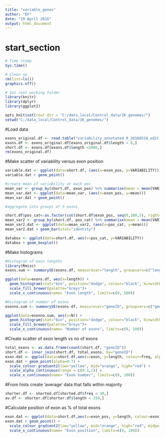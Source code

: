 ```yaml
---
title: "variable_genes"
author: "EF"
date: "29 April 2016"
output: html_document
---
```

# start_section
  
```r

# Time stamp
Sys.time()

# Clean up
rm(list=ls())
graphics.off()

# Set root working folder
library(knitr)
library(dplyr)
library(ggplot2)

opts_knit$set(root.dir = "C:/data_local/Control_data/1K_genomes/")
setwd("C:/data_local/Control_data/1K_genomes/")

```

#Load data
```r
exons_original.df <- read.table("variability_annotated_R_20160518_edit.txt", header=TRUE, row.names=1, sep=",", quote="")
exons.df <- exons_original.df[exons_original.df$length > 6,]
short.df <- exons.df[exons.df$length <2000,]
rm(exons_original.df)
```

#Make scatter of variability versus exon position
```r
variable.dat <- ggplot(data=short.df, (aes(x=exon_pos, y=VARIABILITY)))
variable.dat + geom_point()

#create mean of variability at each pos
mean_var <- group_by(short.df, exon_pos) %>% summarise(mean = mean(VARIABILITY))
mean_var.dat <- ggplot(data=mean_var, (aes(x=exon_pos, y=mean)))
mean_var.dat + geom_point()

#aggregate into groups of 5 exons

short.df$pos_cat<-as.factor(cut(short.df$exon_pos, seq(0,100,5), right=TRUE, labels=c(1:20)))
mean_var2 <- group_by(short.df, pos_cat) %>% summarise(mean = mean(VARIABILITY))
mean_var2.dat <- ggplot(data=mean_var2, (aes(x=pos_cat, y=mean)))
mean_var2.dat + geom_bar(stat="identity")

databox <- ggplot(data=short.df, aes(x=pos_cat, y=VARIABILITY))
databox + geom_boxplot()
```

#Make histograms
```r
#Histogram of exon lengths
library(Rmisc)
exons.sum <- summarySE(exons.df, measurevar="length", groupvars=c("length"))

ggplot(data=exons.df, aes(x=length)) +
  geom_histogram(stat="bin", position="dodge", colour="black", binwidth=10) +
  scale_fill_brewer(palette="Greys")+
  scale_x_continuous(name= "Exon length", limits=c(0, 500))

#Histogram of number of exons
exonno.sum <- summarySE(exons.df, measurevar="geneID", groupvars=c("geneID"))

ggplot(data=exonno.sum, aes(x=N)) +
  geom_histogram(stat="bin", position="dodge", colour="black", binwidth=2) +
  scale_fill_brewer(palette="Greys")+
  scale_x_continuous(name= "Number of exons", limits=c(0, 100))

```

#Create scatter of exon length vs no of exons
```r
total_exons <- as.data.frame(count(short.df, "geneID"))
short.df <- inner_join(short.df, total_exons, by="geneID")
exon.dat <- ggplot(data=short.df,aes(x=exon, y=length, colour=freq, alpha=freq))
exon.dat + geom_point(alpha=0.7) + 
  scale_colour_gradient2(low="yellow", mid="orange", high="red") +
  scale_alpha_continuous(range = c(0.3,1)) +
  scale_x_continuous(name= "Exon number", limits=c(0, 100))

```

#From hists create 'average' data that falls within majority
```r
shorter.df <- shorted.df[shorted.df$freq < 30,]
av.df <- shorter.df[shorter.df$length < 250,]

```

#Calculate position of exon as % of total exons
```r
exon.dat <- ggplot(data=short.df,aes(x=exon_pos, y=length, colour=exon))
exon.dat + geom_point() +
  scale_colour_gradient2(low="yellow", mid="orange", high="red", midpoint = 50) +
  scale_x_continuous(name= "Exon position", limits=c(0, 100))
```

